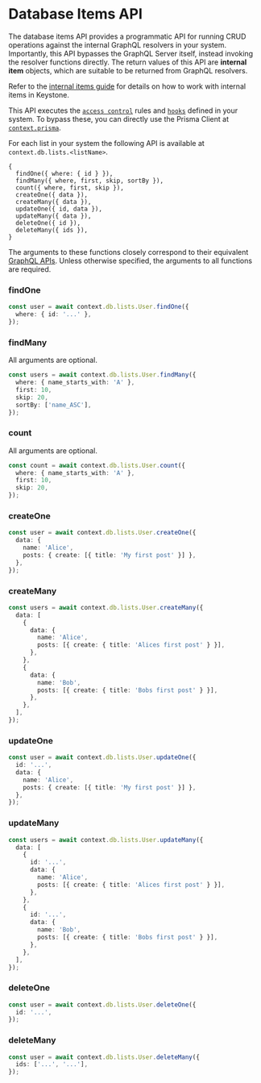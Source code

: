 
# Database Items API

The database items API provides a programmatic API for running CRUD operations against the internal GraphQL resolvers in your system.
Importantly, this API bypasses the GraphQL Server itself, instead invoking the resolver functions directly.
The return values of this API are **internal item** objects, which are suitable to be returned from GraphQL resolvers.

Refer to the [internal items guide](../guides/internal-items) for details on how to work with internal items in Keystone.

This API executes the [`access control`](../guides/access-control) rules and [`hooks`](../guides/hooks) defined in your system.
To bypass these, you can directly use the Prisma Client at [`context.prisma`](./context#database-access).

For each list in your system the following API is available at `context.db.lists.<listName>`.

```
{
  findOne({ where: { id } }),
  findMany({ where, first, skip, sortBy }),
  count({ where, first, skip }),
  createOne({ data }),
  createMany({ data }),
  updateOne({ id, data }),
  updateMany({ data }),
  deleteOne({ id }),
  deleteMany({ ids }),
}
```

The arguments to these functions closely correspond to their equivalent [GraphQL APIs](./graphql).
Unless otherwise specified, the arguments to all functions are required.

### findOne

```typescript
const user = await context.db.lists.User.findOne({
  where: { id: '...' },
});
```

### findMany

All arguments are optional.

```typescript
const users = await context.db.lists.User.findMany({
  where: { name_starts_with: 'A' },
  first: 10,
  skip: 20,
  sortBy: ['name_ASC'],
});
```

### count

All arguments are optional.

```typescript
const count = await context.db.lists.User.count({
  where: { name_starts_with: 'A' },
  first: 10,
  skip: 20,
});
```

### createOne

```typescript
const user = await context.db.lists.User.createOne({
  data: {
    name: 'Alice',
    posts: { create: [{ title: 'My first post' }] },
  },
});
```

### createMany

```typescript
const users = await context.db.lists.User.createMany({
  data: [
    {
      data: {
        name: 'Alice',
        posts: [{ create: { title: 'Alices first post' } }],
      },
    },
    {
      data: {
        name: 'Bob',
        posts: [{ create: { title: 'Bobs first post' } }],
      },
    },
  ],
});
```

### updateOne

```typescript
const user = await context.db.lists.User.updateOne({
  id: '...',
  data: {
    name: 'Alice',
    posts: { create: [{ title: 'My first post' }] },
  },
});
```

### updateMany

```typescript
const users = await context.db.lists.User.updateMany({
  data: [
    {
      id: '...',
      data: {
        name: 'Alice',
        posts: [{ create: { title: 'Alices first post' } }],
      },
    },
    {
      id: '...',
      data: {
        name: 'Bob',
        posts: [{ create: { title: 'Bobs first post' } }],
      },
    },
  ],
});
```

### deleteOne

```typescript
const user = await context.db.lists.User.deleteOne({
  id: '...',
});
```

### deleteMany

```typescript
const user = await context.db.lists.User.deleteMany({
  ids: ['...', '...'],
});
```

